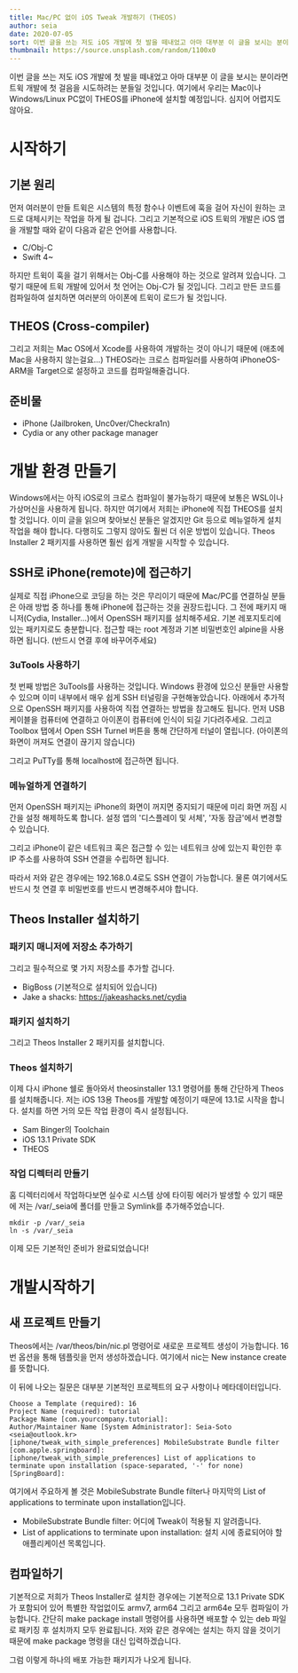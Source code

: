 ```yaml
---
title: Mac/PC 없이 iOS Tweak 개발하기 (THEOS)
author: seia
date: 2020-07-05
sort: 이번 글을 쓰는 저도 iOS 개발에 첫 발을 떼내었고 아마 대부분 이 글을 보시는 분이라면...
thumbnail: https://source.unsplash.com/random/1100x0
---
```


이번 글을 쓰는 저도 iOS 개발에 첫 발을 떼내었고 아마 대부분 이 글을 보시는 분이라면 트윅 개발에 첫 걸음을 시도하려는 분들일 것입니다. 여기에서 우리는 Mac이나 Windows/Linux PC없이 THEOS를 iPhone에 설치할 예정입니다. 심지어 어렵지도 않아요.



# 시작하기

## 기본 원리

먼저 여러분이 만들 트윅은 시스템의 특정 함수나 이벤트에 훅을 걸어 자신이 원하는 코드로 대체시키는 작업을 하게 될 겁니다. 그리고 기본적으로 iOS 트윅의 개발은 iOS 앱을 개발할 때와 같이 다음과 같은 언어를 사용합니다.

- C/Obj-C
- Swift 4~


하지만 트윅이 훅을 걸기 위해서는 Obj-C를 사용해야 하는 것으로 알려져 있습니다. 그렇기 때문에 트윅 개발에 있어서 첫 언어는 Obj-C가 될 것입니다. 그리고 만든 코드를 컴파일하여 설치하면 여러분의 아이폰에 트윅이 로드가 될 것입니다.

## THEOS (Cross-compiler)

그리고 저희는 Mac OS에서 Xcode를 사용하여 개발하는 것이 아니기 때문에 (애초에 Mac을 사용하지 않는걸요...) THEOS라는 크로스 컴파일러를 사용하여 iPhoneOS-ARM을 Target으로 설정하고 코드를 컴파일해줄겁니다.

## 준비물

- iPhone (Jailbroken, Unc0ver/Checkra1n)
- Cydia or any other package manager


# 개발 환경 만들기

Windows에서는 아직 iOS로의 크로스 컴파일이 불가능하기 때문에 보통은 WSL이나 가상머신을 사용하게 됩니다. 하지만 여기에서 저희는 iPhone에 직접 THEOS를 설치할 것입니다. 이미 글을 읽으며 찾아보신 분들은 알겠지만 Git 등으로 메뉴얼하게 설치 작업을 해야 합니다. 다행히도 그렇지 않아도 훨씬 더 쉬운 방법이 있습니다. Theos Installer 2 패키지를 사용하면 훨씬 쉽게 개발을 시작할 수 있습니다.

## SSH로 iPhone(remote)에 접근하기

실제로 직접 iPhone으로 코딩을 하는 것은 무리이기 때문에 Mac/PC를 연결하실 분들은 아래 방법 중 하나를 통해 iPhone에 접근하는 것을 권장드립니다. 그 전에 패키지 매니저(Cydia, Installer...)에서 OpenSSH 패키지를 설치해주세요. 기본 레포지토리에 있는 패키지로도 충분합니다. 접근할 때는 root 계정과 기본 비밀번호인 alpine을 사용하면 됩니다. (반드시 연결 후에 바꾸어주세요)

### 3uTools 사용하기

첫 번째 방법은 3uTools를 사용하는 것입니다. Windows 환경에 있으신 분들만 사용할 수 있으며 이미 내부에서 매우 쉽게 SSH 터널링을 구현해놓았습니다. 아래에서 추가적으로 OpenSSH 패키지를 사용하여 직접 연결하는 방법을 참고해도 됩니다. 먼저 USB 케이블을 컴퓨터에 연결하고 아이폰이 컴퓨터에 인식이 되길 기다려주세요. 그리고 Toolbox 탭에서 Open SSH Turnel 버튼을 통해 간단하게 터널이 열립니다. (아이폰의 화면이 꺼져도 연결이 끊기지 않습니다)



그리고 PuTTy를 통해 localhost에 접근하면 됩니다.



### 메뉴얼하게 연결하기

먼저 OpenSSH 패키지는 iPhone의 화면이 꺼지면 중지되기 때문에 미리 화면 꺼짐 시간을 설정 해제하도록 합니다. 설정 앱의 '디스플레이 및 서체', '자동 잠금'에서 변경할 수 있습니다.



그리고 iPhone이 같은 네트워크 혹은 접근할 수 있는 네트워크 상에 있는지 확인한 후 IP 주소를 사용하여 SSH 연결을 수립하면 됩니다.



따라서 저와 같은 경우에는 192.168.0.4로도 SSH 연결이 가능합니다. 물론 여기에서도 반드시 첫 연결 후 비밀번호를 반드시 변경해주셔야 합니다.

## Theos Installer 설치하기

### 패키지 매니저에 저장소 추가하기

그리고 필수적으로 몇 가지 저장소를 추가할 겁니다.

- BigBoss (기본적으로 설치되어 있습니다)
- Jake a shacks: https://jakeashacks.net/cydia


### 패키지 설치하기

그리고 Theos Installer 2 패키지를 설치합니다.



### Theos 설치하기

이제 다시 iPhone 쉘로 돌아와서 theosinstaller 13.1 명령어를 통해 간단하게 Theos를 설치해줍니다. 저는 iOS 13용 Theos를 개발할 예정이기 때문에 13.1로 시작을 합니다. 설치를 하면 거의 모든 작업 환경이 즉시 설정됩니다.

- Sam Binger의 Toolchain
- iOS 13.1 Private SDK
- THEOS


### 작업 디렉터리 만들기

홈 디렉터리에서 작업하다보면 실수로 시스템 상에 타이핑 에러가 발생할 수 있기 때문에 저는 /var/_seia에 폴더를 만들고 Symlink를 추가해주었습니다.

```
mkdir -p /var/_seia
ln -s /var/_seia
```



이제 모든 기본적인 준비가 완료되었습니다!

# 개발시작하기

## 새 프로젝트 만들기

Theos에서는 /var/theos/bin/nic.pl 명령어로 새로운 프로젝트 생성이 가능합니다. 16번 옵션을 통해 템플릿을 먼저 생성하겠습니다. 여기에서 nic는 New instance create를 뜻합니다.



이 뒤에 나오는 질문은 대부분 기본적인 프로젝트의 요구 사항이나 메타데이터입니다.

```
Choose a Template (required): 16
Project Name (required): tutorial
Package Name [com.yourcompany.tutorial]:
Author/Maintainer Name [System Administrator]: Seia-Soto <seia@outlook.kr>
[iphone/tweak_with_simple_preferences] MobileSubstrate Bundle filter [com.apple.springboard]:
[iphone/tweak_with_simple_preferences] List of applications to terminate upon installation (space-separated, '-' for none) [SpringBoard]:
```

여기에서 주요하게 볼 것은 MobileSubstrate Bundle filter나 마지막의 List of applications to terminate upon installation입니다.

- MobileSubstrate Bundle filter: 어디에 Tweak이 적용될 지 알려줍니다.
- List of applications to terminate upon installation: 설치 시에 종료되어야 할 애플리케이션 목록입니다.


## 컴파일하기

기본적으로 저희가 Theos Installer로 설치한 경우에는 기본적으로 13.1 Private SDK가 포함되어 있어 특별한 작업없이도 armv7, arm64 그리고 arm64e 모두 컴파일이 가능합니다. 간단히 make package install 명령어를 사용하면 배포할 수 있는 deb 파일로 패키징 후 설치까지 모두 완료됩니다. 저와 같은 경우에는 설치는 하지 않을 것이기 때문에 make package 명령을 대신 입력하겠습니다.



그럼 이렇게 하나의 배포 가능한 패키지가 나오게 됩니다.

